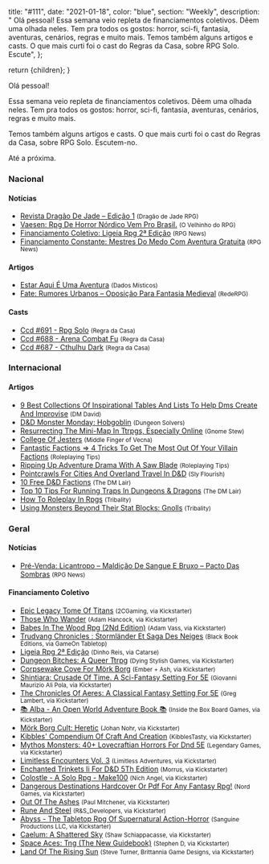 
  title: "#111",
  date: "2021-01-18",
  color: "blue",
  section: "Weekly",
  description:
    "    Olá pessoal!    Essa semana veio repleta de financiamentos coletivos. Dêem uma olhada neles. Tem pra todos os gostos: horror, sci-fi, fantasia, aventuras, cenários, regras e muito mais.    Temos também alguns artigos e casts. O que mais curti foi o cast do Regras da Casa, sobre RPG Solo. Escute",
};

  return <InternalLayout meta={meta}>{children}</InternalLayout>;
}

Olá pessoal!

Essa semana veio repleta de financiamentos coletivos. Dêem uma olhada neles. Tem pra todos os gostos: horror, sci-fi, fantasia, aventuras, cenários, regras e muito mais.

Temos também alguns artigos e casts. O que mais curti foi o cast do Regras da Casa, sobre RPG Solo. Escutem-no.

Até a próxima.

### Nacional

#### Notícias

- [Revista Dragão De Jade – Edição 1] <small>(Dragão de Jade RPG)</small>
- [Vaesen: Rpg De Horror Nórdico Vem Pro Brasil.] <small>(O Velhinho do RPG)</small>
- [Financiamento Coletivo: Ligeia Rpg 2ª Edição] <small>(RPG News)</small>
- [Financiamento Constante: Mestres Do Medo Com Aventura Gratuita] <small>(RPG News)</small>

#### Artigos

- [Estar Aqui É Uma Aventura] <small>(Dados Místicos)</small>
- [Fate: Rumores Urbanos – Oposição Para Fantasia Medieval] <small>(RedeRPG)</small>

#### Casts

- [Ccd #691 - Rpg Solo] <small>(Regra da Casa)</small>
- [Ccd #688 - Arena Combat Fu] <small>(Regra da Casa)</small>
- [Ccd #687 - Cthulhu Dark] <small>(Regra da Casa)</small>

### Internacional

#### Artigos

- [9 Best Collections Of Inspirational Tables And Lists To Help Dms Create And Improvise] <small>(DM David)</small>
- [D&amp;D Monster Monday: Hobgoblin] <small>(Dungeon Solvers)</small>
- [Resurrecting The Mini-Map In Ttrpgs, Especially Online] <small>(Gnome Stew)</small>
- [College Of Jesters] <small>(Middle Finger of Vecna)</small>
- [Fantastic Factions =&gt; 4 Tricks To Get The Most Out Of Your Villain Factions] <small>(Roleplaying Tips)</small>
- [Ripping Up Adventure Drama With A Saw Blade] <small>(Roleplaying Tips)</small>
- [Pointcrawls For Cities And Overland Travel In D&amp;D] <small>(Sly Flourish)</small>
- [10 Free D&amp;D Factions] <small>(The DM Lair)</small>
- [Top 10 Tips For Running Traps In Dungeons &amp; Dragons] <small>(The DM Lair)</small>
- [How To Roleplay In Rpgs] <small>(Tribality)</small>
- [Using Monsters Beyond Their Stat Blocks: Gnolls] <small>(Tribality)</small>

### Geral

#### Notícias

- [Pré-Venda: Licantropo – Maldição De Sangue E Bruxo – Pacto Das Sombras] <small>(RPG News)</small>

#### Financiamento Coletivo

- [Epic Legacy Tome Of Titans] <small>(2CGaming, via Kickstarter)</small>
- [Those Who Wander] <small>(Adam Hancock, via Kickstarter)</small>
- [Babes In The Wood Rpg (2Nd Edition)] <small>(Adam Vass, via Kickstarter)</small>
- [Trudvang Chronicles : Stormländer Et Saga Des Neiges] <small>(Black Book Éditions, via GameOn Tabletop)</small>
- [Ligeia Rpg 2ª Edição] <small>(Dinho Reis, via Catarse)</small>
- [Dungeon Bitches: A Queer Ttrpg] <small>(Dying Stylish Games, via Kickstarter)</small>
- [Corpsewake Cove For Mörk Borg] <small>(Ember + Ash, via Kickstarter)</small>
- [Shintiara: Crusade Of Time. A Sci-Fantasy Setting For 5E] <small>(Giovanni Maurizio Ali Pola, via Kickstarter)</small>
- [The Chronicles Of Aeres: A Classical Fantasy Setting For 5E] <small>(Greg Lambert, via Kickstarter)</small>
- [📚 Alba - An Open World Adventure Book 📚] <small>(Inside the Box Board Games, via Kickstarter)</small>
- [Mörk Borg Cult: Heretic] <small>(Johan Nohr, via Kickstarter)</small>
- [Kibbles&#039; Compendium Of Craft And Creation] <small>(KibblesTasty, via Kickstarter)</small>
- [Mythos Monsters: 40+ Lovecraftian Horrors For Dnd 5E] <small>(Legendary Games, via Kickstarter)</small>
- [Limitless Encounters Vol. 3] <small>(Limitless Adventures, via Kickstarter)</small>
- [Enchanted Trinkets Ii For D&amp;D 5Th Edition] <small>(Morrus, via Kickstarter)</small>
- [Colostle - A Solo Rpg - Make100] <small>(Nich Angel, via Kickstarter)</small>
- [Dangerous Destinations Hardcover Or Pdf For Any Fantasy Rpg!] <small>(Nord Games, via Kickstarter)</small>
- [Out Of The Ashes] <small>(Paul Mitchener, via Kickstarter)</small>
- [Rune And Steel] <small>(R&amp;S_Developers, via Kickstarter)</small>
- [Abyss - The Tabletop Rpg Of Supernatural Action-Horror] <small>(Sanguine Productions LLC, via Kickstarter)</small>
- [Caelum: A Shattered Sky] <small>(Shaw Schiappacasse, via Kickstarter)</small>
- [Space Aces: Tng (The New Guidebook)] <small>(Stephen D, via Kickstarter)</small>
- [Land Of The Rising Sun] <small>(Steve Turner, Brittannia Game Designs, via Kickstarter)</small>

[financiamento coletivo: ligeia rpg 2ª edição]: https://newsrpg.wordpress.com/2021/01/18/financiamento-coletivo-ligeia-rpg-2a-edicao/
[ligeia rpg 2ª edição]: https://www.catarse.me/ligeia2ed
[pré-venda: licantropo – maldição de sangue e bruxo – pacto das sombras]: https://newsrpg.wordpress.com/2021/01/16/pre-venda-licantropo-maldicao-de-sangue-e-bruxo-pacto-das-sombras/
[vaesen: rpg de horror nórdico vem pro brasil.]: https://ovelhinhodorpg.wordpress.com/2021/01/11/vaesen-rpg-de-horror-nordico-vem-pro-brasil/
[financiamento constante: mestres do medo com aventura gratuita]: https://newsrpg.wordpress.com/2021/01/13/financiamento-constante-mestres-do-medo-com-aventura-gratuita/
[trudvang chronicles : stormländer et saga des neiges]: https://www.gameontabletop.com/cf459/trudvang-chronicles-stormlander-et-saga-des-neiges.html
[limitless encounters vol. 3]: https://www.kickstarter.com/projects/limitless-adventures/limitless-encounters-vol-3
[corpsewake cove for mörk borg]: https://www.kickstarter.com/projects/byemberandash/corpsewake-cove-for-mork-borg
[enchanted trinkets ii for d&amp;d 5th edition]: https://www.kickstarter.com/projects/enworld/enchanted-trinkets-ii-for-dandd-5th-edition
[mythos monsters: 40+ lovecraftian horrors for dnd 5e]: https://www.kickstarter.com/projects/legendarygames/mythos-monsters-40-lovecraftian-horrors-for-dnd-5e
[epic legacy tome of titans]: https://www.kickstarter.com/projects/2cgaming/epic-legacy-tome-of-titans
[kibbles&#039; compendium of craft and creation]: https://www.kickstarter.com/projects/kibblestasty/kibbles-compendium-of-craft-and-creation
[dangerous destinations hardcover or pdf for any fantasy rpg!]: https://www.kickstarter.com/projects/nordgames/dangerous-destinations
[land of the rising sun]: https://www.kickstarter.com/projects/cns5/land-of-the-rising-sun-0
[caelum: a shattered sky]: https://www.kickstarter.com/projects/worldofcaelum/caelum-a-shattered-sky
[the chronicles of aeres: a classical fantasy setting for 5e]: https://www.kickstarter.com/projects/aeres/the-chronicles-of-aeres-a-classical-fantasy-setting-for-5e
[📚 alba - an open world adventure book 📚]: https://www.kickstarter.com/projects/itbboardgames/alba-an-open-world-adventure-book
[colostle - a solo rpg - make100]: https://www.kickstarter.com/projects/colostle/colostle-a-solo-rpg-make100
[space aces: tng (the new guidebook)]: https://www.kickstarter.com/projects/spaceaces/space-aces-rpg-the-new-guidebook
[babes in the wood rpg (2nd edition)]: https://www.kickstarter.com/projects/adamxvass/babes
[abyss - the tabletop rpg of supernatural action-horror]: https://www.kickstarter.com/projects/sanguine/abyss-the-tabletop-rpg-of-supernatural-action-horror
[out of the ashes]: https://www.kickstarter.com/projects/9257403/out-of-the-ashes-2
[rune and steel]: https://www.kickstarter.com/projects/runeandsteel/rune-and-steel
[those who wander]: https://www.kickstarter.com/projects/1536638253/those-who-wander-0
[shintiara: crusade of time. a sci-fantasy setting for 5e]: https://www.kickstarter.com/projects/shintiara/shintiara-crusade-of-time-a-sci-fantasy-setting-for-5e
[mörk borg cult: heretic]: https://www.kickstarter.com/projects/jnohr/mork-borg-cult-heretic
[dungeon bitches: a queer ttrpg]: https://www.kickstarter.com/projects/dyingstylishlygames/dungeon-bitches-a-queer-ttrpg
[d&amp;d monster monday: hobgoblin]: https://www.dungeonsolvers.com/2021/01/11/dd-monster-monday-hobgoblin/
[ripping up adventure drama with a saw blade]: https://www.roleplayingtips.com/campaigns/ripping-up-adventure-drama-with-a-saw-blade/
[9 best collections of inspirational tables and lists to help dms create and improvise]: https://dmdavid.com/tag/10-best-collections-of-inspirational-tables-and-lists-to-help-dms-create-and-improvise/
[ccd #687 - cthulhu dark]: https://regradacasa.podbean.com/e/ccd-687-cthulhu-dark/
[top 10 tips for running traps in dungeons &amp; dragons]: https://www.thedmlair.com/2021/01/12/top-10-tips-for-running-traps-in-dungeons-dragons/
[using monsters beyond their stat blocks: gnolls]: https://www.tribality.com/2021/01/12/using-monsters-beyond-their-stat-blocks-gnolls/
[how to roleplay in rpgs]: https://www.tribality.com/2021/01/13/how-to-roleplay-in-rpgs/
[ccd #688 - arena combat fu]: https://regradacasa.podbean.com/e/ccd-688-arena-combat-fu/
[college of jesters]: https://mfov.magehandpress.com/2021/01/college-of-jesters.html
[resurrecting the mini-map in ttrpgs, especially online]: https://gnomestew.com/resurrecting-the-mini-map-in-ttrpgs-especially-online/
[10 free d&amp;d factions]: https://www.thedmlair.com/2021/01/15/10-free-dd-factions/
[fate: rumores urbanos – oposição para fantasia medieval]: https://www.rederpg.com.br/2021/01/15/fate-rumores-urbanos-oposicao-para-fantasia-medieval/
[revista dragão de jade – edição 1]: https://www.dragaodejaderpg.com.br/2021/01/15/revista-dragao-de-jade-edicao-1/
[fantastic factions =&gt; 4 tricks to get the most out of your villain factions]: https://www.roleplayingtips.com/npcs-roleplaying/fantastic-factions-4-tricks-to-get-the-most-out-of-your-villain-factions/
[pointcrawls for cities and overland travel in d&amp;d]: https://slyflourish.com/pointcrawls.html
[estar aqui é uma aventura]: https://dadosmisticos.com/2021/01/18/estar-aqui-e-uma-aventura/
[ccd #691 - rpg solo]: https://regradacasa.podbean.com/e/ccd-691-rpg-solo/
